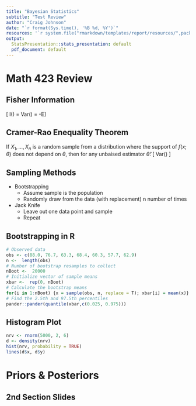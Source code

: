 ```yaml
---
title: "Bayesian Statistics"
subtitle: "Test Review"
author: "Craig Johnson"
date: "`r format(Sys.time(), '%B %d, %Y')`"
resources: '`r system.file("rmarkdown/templates/report/resources/",package = "StatsPresentation")`'
output: 
  StatsPresentation::stats_presentation: default
  pdf_document: default
---
```

<!-- run this code in your console to create pdf handout: -->
<!-- rmarkdown::render("Path/To/File", "pdf_document", output_file = "Handout.pdf") -->

# Math 423 Review

## Fisher Information

\[
I(\theta) = Var\left(\dfrac{d}{d\theta}\log{f(x;\theta)}\right) = -E\left[\dfrac{d^{2}}{d\theta^{2}}\log{f(x;\theta)}\right]
\]

## Cramer-Rao Enequality Theorem

If $X_{1},\ldots,X_{n}$ is a random sample from a distribution where the support of $f(x;\theta)$ does not depend on $\theta$, then for any unbaised estimator $\hat{\theta}$:
\[
Var(\hat{\theta}) \geq \dfrac{1}{I(\theta)}
\]

## Sampling Methods

- Bootstrapping
  - Assume sample is the population
  - Randomly draw from the data (with replacement) n number of times
- Jack Knife
  - Leave out one data point and sample
  - Repeat

## Bootstrapping in R

```r
# Observed data
obs <- c(88.0, 76.7, 63.3, 68.4, 60.3, 57.7, 62.9)
n <-  length(obs)
# Number of bootstrap resamples to collect
nBoot <-  20000
# Initialize vector of sample means
xbar <-  rep(0, nBoot)
# Calculate the bootstrap means
for(i in 1:nBoot) {x = sample(obs, n, replace = T); xbar[i] = mean(x)}
# Find the 2.5th and 97.5th percentiles
pander::pander(quantile(xbar,c(0.025, 0.975)))
```

## Histogram Plot

```r
nrv <- rnorm(5000, 2, 6)
d <- density(nrv)
hist(nrv, probability = TRUE)
lines(d$x, d$y)
```

# Priors \& Posteriors

## 2nd Section Slides
